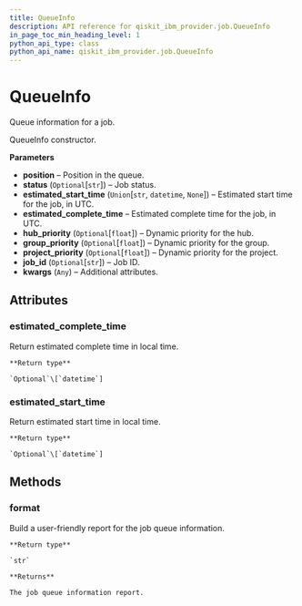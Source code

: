 ```yaml
---
title: QueueInfo
description: API reference for qiskit_ibm_provider.job.QueueInfo
in_page_toc_min_heading_level: 1
python_api_type: class
python_api_name: qiskit_ibm_provider.job.QueueInfo
---
```


# QueueInfo

<Class id="qiskit_ibm_provider.job.QueueInfo" github="https://github.com/qiskit/qiskit-ibm-provider/tree/stable/0.7/qiskit_ibm_provider/job/queueinfo.py" signature="QueueInfo(position_in_queue=None, status=None, estimated_start_time=None, estimated_completion_time=None, hub_priority=None, group_priority=None, project_priority=None, job_id=None, **kwargs)">
  Queue information for a job.

  QueueInfo constructor.

  **Parameters**

  *   **position** – Position in the queue.
  *   **status** (`Optional`\[`str`]) – Job status.
  *   **estimated\_start\_time** (`Union`\[`str`, `datetime`, `None`]) – Estimated start time for the job, in UTC.
  *   **estimated\_complete\_time** – Estimated complete time for the job, in UTC.
  *   **hub\_priority** (`Optional`\[`float`]) – Dynamic priority for the hub.
  *   **group\_priority** (`Optional`\[`float`]) – Dynamic priority for the group.
  *   **project\_priority** (`Optional`\[`float`]) – Dynamic priority for the project.
  *   **job\_id** (`Optional`\[`str`]) – Job ID.
  *   **kwargs** (`Any`) – Additional attributes.

  ## Attributes

  <span id="queueinfo-estimated-complete-time" />

  ### estimated\_complete\_time

  <Attribute id="qiskit_ibm_provider.job.QueueInfo.estimated_complete_time" signature="datetime | None">
    Return estimated complete time in local time.

    **Return type**

    `Optional`\[`datetime`]
  </Attribute>

  <span id="queueinfo-estimated-start-time" />

  ### estimated\_start\_time

  <Attribute id="qiskit_ibm_provider.job.QueueInfo.estimated_start_time" signature="datetime | None">
    Return estimated start time in local time.

    **Return type**

    `Optional`\[`datetime`]
  </Attribute>

  ## Methods

  <span id="queueinfo-format" />

  ### format

  <Function id="qiskit_ibm_provider.job.QueueInfo.format" signature="QueueInfo.format()">
    Build a user-friendly report for the job queue information.

    **Return type**

    `str`

    **Returns**

    The job queue information report.
  </Function>
</Class>

